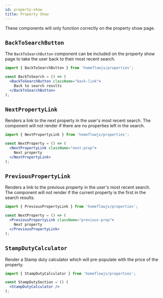 ```yaml
---
id: property-show
title: Property Show
---
```


These components will only function correctly on the property show page.

## `BackToSearchButton`

The `BackToSearchButton` component can be included on the property show page to take the user back to their most recent search.

```jsx
import { BackToSearchButton } from 'homeflowjs/properties';

const BackToSearch = () => (
  <BackToSearchButton className="back-link">
    Back to search results
  </BackToSearchButton>
);
```

## `NextPropertyLink`

Renders a link to the next property in the user's most recent search. The component will not render if there are no properties left in the search.

```jsx
import { NextPropertyLink } from 'homeflowjs/properties';

const NextProperty = () => (
  <NextPropertyLink className="next-prop">
    Next property
  </NextPropertyLink>
);
```

## `PreviousPropertyLink`

Renders a link to the previous property in the user's most recent search. The component will not render if the current property is the first in the search results.

```jsx
import { PreviousPropertyLink } from 'homeflowjs/properties';

const NextProperty = () => (
  <PreviousPropertyLink className="previous-prop">
    Next property
  </PreviousPropertyLink>
);
```

## `StampDutyCalculator`

Render a Stamp duty calculator which will pre-populate with the price of the property.

```jsx
import { StampDutyCalculator } from 'homeflowjs/properties';

const StampDutySection = () (
  <StampDutyCalculator />
);
```

